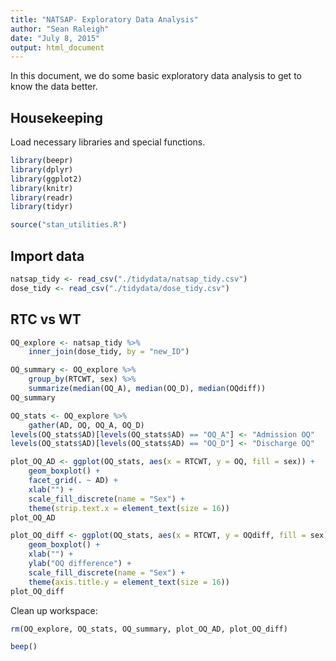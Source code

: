 ```yaml
---
title: "NATSAP- Exploratory Data Analysis"
author: "Sean Raleigh"
date: "July 8, 2015"
output: html_document
---
```


In this document, we do some basic exploratory data analysis to get to know the data better.

## Housekeeping

Load necessary libraries and special functions.

```r
library(beepr)
library(dplyr)
library(ggplot2)
library(knitr)
library(readr)
library(tidyr)
```

```r
source("stan_utilities.R")
```

## Import data

```r
natsap_tidy <- read_csv("./tidydata/natsap_tidy.csv")
dose_tidy <- read_csv("./tidydata/dose_tidy.csv")
```

## RTC vs WT

```r
OQ_explore <- natsap_tidy %>%
    inner_join(dose_tidy, by = "new_ID")

OQ_summary <- OQ_explore %>%
    group_by(RTCWT, sex) %>%
    summarize(median(OQ_A), median(OQ_D), median(OQdiff))
OQ_summary

OQ_stats <- OQ_explore %>%
    gather(AD, OQ, OQ_A, OQ_D)
levels(OQ_stats$AD)[levels(OQ_stats$AD) == "OQ_A"] <- "Admission OQ"
levels(OQ_stats$AD)[levels(OQ_stats$AD) == "OQ_D"] <- "Discharge OQ"

plot_OQ_AD <- ggplot(OQ_stats, aes(x = RTCWT, y = OQ, fill = sex)) +
    geom_boxplot() +
    facet_grid(. ~ AD) +
    xlab("") +
    scale_fill_discrete(name = "Sex") +
    theme(strip.text.x = element_text(size = 16))
plot_OQ_AD

plot_OQ_diff <- ggplot(OQ_stats, aes(x = RTCWT, y = OQdiff, fill = sex)) +
    geom_boxplot() +
    xlab("") +
    ylab("OQ difference") +
    scale_fill_discrete(name = "Sex") +
    theme(axis.title.y = element_text(size = 16))
plot_OQ_diff
```

Clean up workspace:

```r
rm(OQ_explore, OQ_stats, OQ_summary, plot_OQ_AD, plot_OQ_diff)
```

```r
beep()
```
